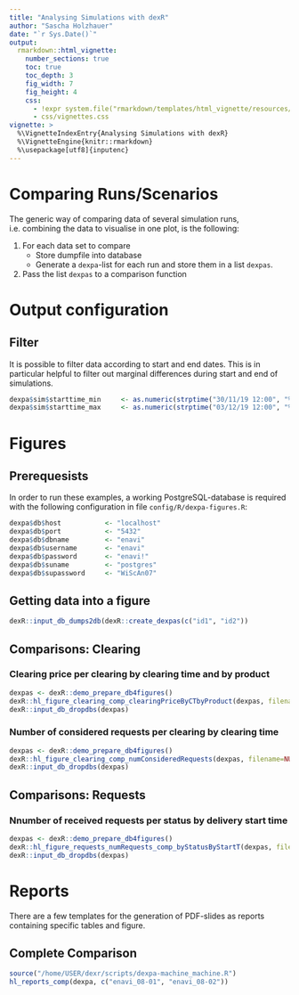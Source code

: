 ```yaml
---
title: "Analysing Simulations with dexR"
author: "Sascha Holzhauer"
date: "`r Sys.Date()`"
output: 
  rmarkdown::html_vignette:
    number_sections: true
    toc: true
    toc_depth: 3
    fig_width: 7
    fig_height: 4
    css:
      - !expr system.file("rmarkdown/templates/html_vignette/resources/vignette.css", package = "rmarkdown")
      - css/vignettes.css
vignette: >
  %\VignetteIndexEntry{Analysing Simulations with dexR}
  %\VignetteEngine{knitr::rmarkdown}
  %\usepackage[utf8]{inputenc}
---
```


# Comparing Runs/Scenarios

The generic way of comparing data of several simulation runs, i.e. combining the data to visualise in one plot, is the following:

1. For each data set to compare
	+ Store dumpfile into database
	+ Generate a `dexpa`-list for each run and store them in a list `dexpas`.
2. Pass the list `dexpas` to a comparison function

# Output configuration

## Filter
It is possible to filter data according to start and end dates. This is in particular helpful to filter out marginal differences during start and end of simulations.

```r
dexpa$sim$starttime_min		<- as.numeric(strptime("30/11/19 12:00", "%d/%m/%y %H:%M"))*1000
dexpa$sim$starttime_max		<- as.numeric(strptime("03/12/19 12:00", "%d/%m/%y %H:%M"))*1000
```

# Figures

## Prerequesists

In order to run these examples, a working PostgreSQL-database is required with the following configuration in file `config/R/dexpa-figures.R`:

```r
dexpa$db$host			<- "localhost"
dexpa$db$port			<- "5432"
dexpa$db$dbname			<- "enavi"
dexpa$db$username		<- "enavi"
dexpa$db$password		<- "enavi!"
dexpa$db$suname			<- "postgres"
dexpa$db$supassword		<- "WiScAn07"
```

## Getting data into a figure

```r
dexR::input_db_dumps2db(dexR::create_dexpas(c("id1", "id2"))
```

## Comparisons: Clearing

### Clearing price per clearing by clearing time and by product

```r
dexpas <- dexR::demo_prepare_db4figures()
dexR::hl_figure_clearing_comp_clearingPriceByCTbyProduct(dexpas, filename=NULL)
dexR::input_db_dropdbs(dexpas)
```

### Number of considered requests per clearing by clearing time

```r
dexpas <- dexR::demo_prepare_db4figures()
dexR::hl_figure_clearing_comp_numConsideredRequests(dexpas, filename=NULL)
dexR::input_db_dropdbs(dexpas)
```

## Comparisons: Requests

### Nnumber of received requests per status by delivery start time

```r
dexpas <- dexR::demo_prepare_db4figures()
dexR::hl_figure_requests_numRequests_comp_byStatusByStartT(dexpas, filename=NULL)
dexR::input_db_dropdbs(dexpas)
```

# Reports

There are a few templates for the generation of PDF-slides as reports containing specific tables and figure.

## Complete Comparison

```r
source("/home/USER/dexr/scripts/dexpa-machine_machine.R")
hl_reports_comp(dexpa, c("enavi_08-01", "enavi_08-02"))
```